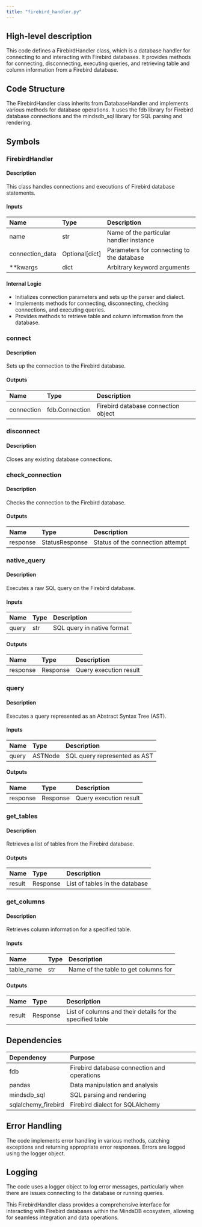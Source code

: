 ```yaml
---
title: "firebird_handler.py"
---
```


## High-level description
This code defines a FirebirdHandler class, which is a database handler for connecting to and interacting with Firebird databases. It provides methods for connecting, disconnecting, executing queries, and retrieving table and column information from a Firebird database.

## Code Structure
The FirebirdHandler class inherits from DatabaseHandler and implements various methods for database operations. It uses the fdb library for Firebird database connections and the mindsdb_sql library for SQL parsing and rendering.

## Symbols

### FirebirdHandler
#### Description
This class handles connections and executions of Firebird database statements.

#### Inputs
| Name | Type | Description |
|:-----|:-----|:------------|
| name | str | Name of the particular handler instance |
| connection_data | Optional[dict] | Parameters for connecting to the database |
| **kwargs | dict | Arbitrary keyword arguments |

#### Internal Logic
- Initializes connection parameters and sets up the parser and dialect.
- Implements methods for connecting, disconnecting, checking connections, and executing queries.
- Provides methods to retrieve table and column information from the database.

### connect
#### Description
Sets up the connection to the Firebird database.

#### Outputs
| Name | Type | Description |
|:-----|:-----|:------------|
| connection | fdb.Connection | Firebird database connection object |

### disconnect
#### Description
Closes any existing database connections.

### check_connection
#### Description
Checks the connection to the Firebird database.

#### Outputs
| Name | Type | Description |
|:-----|:-----|:------------|
| response | StatusResponse | Status of the connection attempt |

### native_query
#### Description
Executes a raw SQL query on the Firebird database.

#### Inputs
| Name | Type | Description |
|:-----|:-----|:------------|
| query | str | SQL query in native format |

#### Outputs
| Name | Type | Description |
|:-----|:-----|:------------|
| response | Response | Query execution result |

### query
#### Description
Executes a query represented as an Abstract Syntax Tree (AST).

#### Inputs
| Name | Type | Description |
|:-----|:-----|:------------|
| query | ASTNode | SQL query represented as AST |

#### Outputs
| Name | Type | Description |
|:-----|:-----|:------------|
| response | Response | Query execution result |

### get_tables
#### Description
Retrieves a list of tables from the Firebird database.

#### Outputs
| Name | Type | Description |
|:-----|:-----|:------------|
| result | Response | List of tables in the database |

### get_columns
#### Description
Retrieves column information for a specified table.

#### Inputs
| Name | Type | Description |
|:-----|:-----|:------------|
| table_name | str | Name of the table to get columns for |

#### Outputs
| Name | Type | Description |
|:-----|:-----|:------------|
| result | Response | List of columns and their details for the specified table |

## Dependencies
| Dependency | Purpose |
|:-----------|:--------|
| fdb | Firebird database connection and operations |
| pandas | Data manipulation and analysis |
| mindsdb_sql | SQL parsing and rendering |
| sqlalchemy_firebird | Firebird dialect for SQLAlchemy |

## Error Handling
The code implements error handling in various methods, catching exceptions and returning appropriate error responses. Errors are logged using the logger object.

## Logging
The code uses a logger object to log error messages, particularly when there are issues connecting to the database or running queries.

This FirebirdHandler class provides a comprehensive interface for interacting with Firebird databases within the MindsDB ecosystem, allowing for seamless integration and data operations.